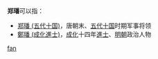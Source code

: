 '''郑璠'''可以指：
* [[郑璠_(五代十国)|郑璠 (五代十国)]]，唐朝末、[[五代十国|五代十国]]时期军事将领
* [[鄭璠_(成化進士)|鄭璠 (成化進士)]]，[[成化|成化]]十四年[[進士|進士]]、[[明朝|明朝]]政治人物

{{disambig}}

[[Category:二字郑姓人名消歧义|fan]]